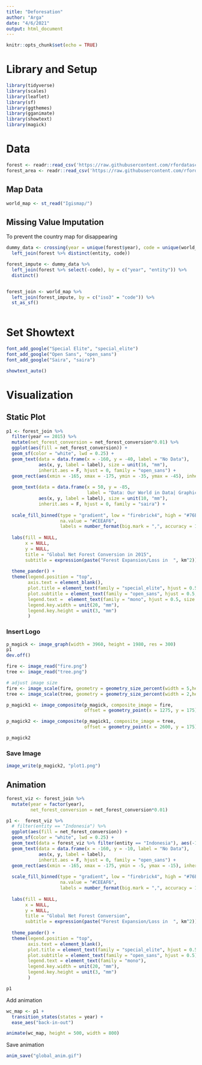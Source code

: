 ```yaml
---
title: "Deforesation"
author: "Arga"
date: "4/6/2021"
output: html_document
---
```


```r
knitr::opts_chunk$set(echo = TRUE)
```

# Library and Setup

```r
library(tidyverse)
library(scales)
library(leaflet)
library(sf)
library(ggthemes)
library(gganimate)
library(showtext)
library(magick)
```

# Data

```r
forest <- readr::read_csv('https://raw.githubusercontent.com/rfordatascience/tidytuesday/master/data/2021/2021-04-06/forest.csv')
forest_area <- readr::read_csv('https://raw.githubusercontent.com/rfordatascience/tidytuesday/master/data/2021/2021-04-06/forest_area.csv')
```

## Map Data

```r
world_map <- st_read("Igismap/")
```

## Missing Value Imputation

To prevent the country map for disappearing

```r
dummy_data <- crossing(year = unique(forest$year), code = unique(world_map$iso3)) %>% 
  left_join(forest %>% distinct(entity, code)) 

forest_impute <- dummy_data %>% 
  left_join(forest %>% select(-code), by = c("year", "entity")) %>% 
  distinct()  


forest_join <- world_map %>% 
  left_join(forest_impute, by = c("iso3" = "code")) %>% 
  st_as_sf()
  
```


# Set Showtext

```r
font_add_google("Special Elite", "special_elite")
font_add_google("Open Sans", "open_sans")
font_add_google("Saira", "saira")

showtext_auto()
```

# Visualization

## Static Plot

```r
p1 <- forest_join %>% 
  filter(year == 2015) %>% 
  mutate(net_forest_conversion = net_forest_conversion*0.01) %>% 
  ggplot(aes(fill = net_forest_conversion)) +
  geom_sf(color = "white", lwd = 0.25) +
  geom_text(data = data.frame(x = -160, y = -40, label = "No Data"), 
            aes(x, y, label = label), size = unit(16, "mm"),
            inherit.aes = F, hjust = 0, family = "open_sans") +
  geom_rect(aes(xmin = -165, xmax = -175, ymin = -35, ymax = -45), inherit.aes = F, fill = "#CEEAF6") +
  
  geom_text(data = data.frame(x = 50, y = -85, 
                              label = "Data: Our World in Data| Graphics: @Argaadya"), 
            aes(x, y, label = label), size = unit(10, "mm"),
            inherit.aes = F, hjust = 0, family = "saira") +
  
  scale_fill_binned(type = "gradient", low = "firebrick4", high = "#76E57F", 
                    na.value = "#CEEAF6",
                    labels = number_format(big.mark = ",", accuracy = 1)) +
  
  labs(fill = NULL,
       x = NULL,
       y = NULL,
       title = "Global Net Forest Conversion in 2015",
       subtitle = expression(paste("Forest Expansion/Loss in  ", km^2))) +
  
  theme_pander() +
  theme(legend.position = "top",
        axis.text = element_blank(),
        plot.title = element_text(family = "special_elite", hjust = 0.5, size = unit(72, "mm")),
        plot.subtitle = element_text(family = "open_sans", hjust = 0.5, size = unit(48, "mm")),
        legend.text =  element_text(family = "mono", hjust = 0.5, size = unit(36, "mm")),
        legend.key.width = unit(20, "mm"),
        legend.key.height = unit(3, "mm")
        ) 
```


### Insert Logo

```r
p_magick <- image_graph(width = 3960, height = 1980, res = 300)
p1
dev.off()
```


```r
fire <- image_read("fire.png")
tree <- image_read("tree.png")

# adjust image size
fire <- image_scale(fire, geometry = geometry_size_percent(width = 5,height = 5))
tree <- image_scale(tree, geometry = geometry_size_percent(width = 2,height = 2))
```

```r
p_magick1 <- image_composite(p_magick, composite_image = fire, 
                             offset = geometry_point(x = 1275, y = 175))  

p_magick2 <- image_composite(p_magick1, composite_image = tree, 
                             offset = geometry_point(x = 2600, y = 175))  

p_magick2
```

### Save Image

```r
image_write(p_magick2, "plot1.png")
```


## Animation

```r
forest_viz <- forest_join %>% 
  mutate(year = factor(year),
         net_forest_conversion = net_forest_conversion*0.01)
```


```r
p1 <-  forest_viz %>% 
  # filter(entity == "Indonesia") %>% 
  ggplot(aes(fill = net_forest_conversion)) +
  geom_sf(color = "white", lwd = 0.25) +
  geom_text(data = forest_viz %>% filter(entity == "Indonesia"), aes(-150, -50, label = year, family = "mono"), size = 8) +
  geom_text(data = data.frame(x = -160, y = -10, label = "No Data"), 
            aes(x, y, label = label), 
            inherit.aes = F, hjust = 0, family = "open_sans") +
  geom_rect(aes(xmin = -165, xmax = -175, ymin = -5, ymax = -15), inherit.aes = F, fill = "#CEEAF6") +
  
  scale_fill_binned(type = "gradient", low = "firebrick4", high = "#76E57F", 
                    na.value = "#CEEAF6",
                    labels = number_format(big.mark = ",", accuracy = 1)) +
  
  labs(fill = NULL,
       x = NULL,
       y = NULL,
       title = "Global Net Forest Conversion",
       subtitle = expression(paste("Forest Expansion/Loss in  ", km^2))) +
  
  theme_pander() +
  theme(legend.position = "top",
        axis.text = element_blank(),
        plot.title = element_text(family = "special_elite", hjust = 0.5),
        plot.subtitle = element_text(family = "open_sans", hjust = 0.5),
        legend.text = element_text(family = "mono"),
        legend.key.width = unit(20, "mm"),
        legend.key.height = unit(3, "mm")
        ) 

p1
```

Add animation

```r
wc_map <- p1 +
  transition_states(states = year) +
  ease_aes("back-in-out")

animate(wc_map, height = 500, width = 800)
```

Save animation

```r
anim_save("global_anim.gif")
```

